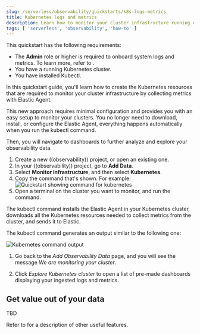 ```yaml
---
slug: /serverless/observability/quickstarts/k8s-logs-metrics
title: Kubernetes logs and metrics
description: Learn how to monitor your cluster infrastructure running on Kubernetes.
tags: [ 'serverless', 'observability', 'how-to' ]
---
```


<p><DocBadge template="technical preview" /></p>

<DocCallOut title="Before you begin">
   This quickstart has the following requirements:

   - The **Admin** role or higher is required to onboard system logs and metrics. To learn more, refer to <DocLink slug="/serverless/general/assign-user-roles" />.
   - You have a running Kubernetes cluster.
   - You have installed Kubectl. 
</DocCallOut>

In this quickstart guide, you'll learn how to create the Kubernetes resources that are required to monitor your cluster infrastructure by collecting metrics with Elastic Agent. 

This new approach requires minimal configuration and provides you with an easy setup to monitor your clusters. You no longer need to download, install, or configure the Elastic Agent, everything happens automatically when you run the kubectl command.

Then, you will navigate to dashboards to further analyze and explore your observability data.

1. <DocLink slug="/serverless/observability/create-an-observability-project">Create a new ((observability)) project</DocLink>, or open an existing one.
1. In your ((observability)) project, go to **Add Data**.
1. Select **Monitor infrastructure**, and then select **Kubernetes**.
1. Copy the command that's shown. For example:
  ![Quickstart showing command for kubernetes](../images/quickstart-k8s-command.png)
1. Open a terminal on the cluster you want to monitor, and run the command.

  The kubectl command installs the Elastic Agent in your Kubernetes cluster, downloads all the Kubernetes resources needed to collect metrics from the cluster, and sends it to Elastic.

  The kubectl command generates an output similar to the following one:

  ![Kubernetes command output](../images/quickstart-k8s-command-output.png)

1. Go back to the *Add Observability Data* page, and you will see the message *We are monitoring your cluster*. 

1. Click *Explore Kubernetes cluster* to open a list of pre-made dashboards displaying your ingested logs and metrics.

## Get value out of your data

TBD

Refer to <DocLink slug="/serverless/observability/serverless-observability-overview"/> for a description of other useful features.
